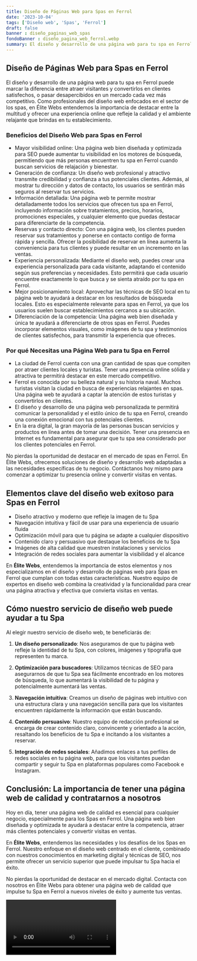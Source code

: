 ```yaml
---
title: Diseño de Páginas Web para Spas en Ferrol
date: '2023-10-04'
tags: ['Diseño web', 'Spas', 'Ferrol']
draft: false
banner : diseño_paginas_web_spas
fondoBanner : diseño_pagina_web_ferrol.webp
summary: El diseño y desarrollo de una página web para tu spa en Ferrol puede marcar la diferencia entre atraer visitantes y convertirlos en clientes satisfechos, o pasar desapercibidos en un mercado cada vez más competitivo. Como profesionales del diseño web enfocados en el sector de los spas, en Élite Webs entendemos la importancia de destacar entre la multitud y ofrecer una experiencia online que refleje la calidad y el ambiente relajante que brindas en tu establecimiento.
---
```


## Diseño de Páginas Web para Spas en Ferrol

El diseño y desarrollo de una página web para tu spa en Ferrol puede marcar la diferencia entre atraer visitantes y convertirlos en clientes satisfechos, o pasar desapercibidos en un mercado cada vez más competitivo. Como profesionales del diseño web enfocados en el sector de los spas, en Élite Webs entendemos la importancia de destacar entre la multitud y ofrecer una experiencia online que refleje la calidad y el ambiente relajante que brindas en tu establecimiento.

### Beneficios del Diseño Web para Spas en Ferrol

- Mayor visibilidad online: Una página web bien diseñada y optimizada para SEO puede aumentar tu visibilidad en los motores de búsqueda, permitiendo que más personas encuentren tu spa en Ferrol cuando buscan servicios de relajación y bienestar.
- Generación de confianza: Un diseño web profesional y atractivo transmite credibilidad y confianza a tus potenciales clientes. Además, al mostrar tu dirección y datos de contacto, los usuarios se sentirán más seguros al reservar tus servicios.
- Información detallada: Una página web te permite mostrar detalladamente todos los servicios que ofrecen tus spa en Ferrol, incluyendo información sobre tratamientos, precios, horarios, promociones especiales, y cualquier elemento que puedas destacar para diferenciarte de la competencia.
- Reservas y contacto directo: Con una página web, los clientes pueden reservar sus tratamientos y ponerse en contacto contigo de forma rápida y sencilla. Ofrecer la posibilidad de reservar en línea aumenta la conveniencia para tus clientes y puede resultar en un incremento en las ventas.
- Experiencia personalizada: Mediante el diseño web, puedes crear una experiencia personalizada para cada visitante, adaptando el contenido según sus preferencias y necesidades. Esto permitirá que cada usuario encuentre exactamente lo que busca y se sienta atraído por tu spa en Ferrol.
- Mejor posicionamiento local: Aprovechar las técnicas de SEO local en tu página web te ayudará a destacar en los resultados de búsqueda locales. Esto es especialmente relevante para spas en Ferrol, ya que los usuarios suelen buscar establecimientos cercanos a su ubicación.
- Diferenciación de la competencia: Una página web bien diseñada y única te ayudará a diferenciarte de otros spas en Ferrol. Puedes incorporar elementos visuales, como imágenes de tu spa y testimonios de clientes satisfechos, para transmitir la experiencia que ofreces.

### Por qué Necesitas una Página Web para tu Spa en Ferrol

- La ciudad de Ferrol cuenta con una gran cantidad de spas que compiten por atraer clientes locales y turistas. Tener una presencia online sólida y atractiva te permitirá destacar en este mercado competitivo.
- Ferrol es conocida por su belleza natural y su historia naval. Muchos turistas visitan la ciudad en busca de experiencias relajantes en spas. Una página web te ayudará a captar la atención de estos turistas y convertirlos en clientes.
- El diseño y desarrollo de una página web personalizada te permitirá comunicar la personalidad y el estilo único de tu spa en Ferrol, creando una conexión emocional con tus potenciales clientes.
- En la era digital, la gran mayoría de las personas buscan servicios y productos en línea antes de tomar una decisión. Tener una presencia en Internet es fundamental para asegurar que tu spa sea considerado por los clientes potenciales en Ferrol.

No pierdas la oportunidad de destacar en el mercado de spas en Ferrol. En Élite Webs, ofrecemos soluciones de diseño y desarrollo web adaptadas a las necesidades específicas de tu negocio. Contáctanos hoy mismo para comenzar a optimizar tu presencia online y convertir visitas en ventas.

<GifSeo />

<Cta />

## Elementos clave del diseño web exitoso para Spas en Ferrol

- Diseño atractivo y moderno que refleje la imagen de tu Spa
- Navegación intuitiva y fácil de usar para una experiencia de usuario fluida
- Optimización móvil para que tu página se adapte a cualquier dispositivo
- Contenido claro y persuasivo que destaque los beneficios de tu Spa
- Imágenes de alta calidad que muestren instalaciones y servicios
- Integración de redes sociales para aumentar la visibilidad y el alcance

En **Élite Webs**, entendemos la importancia de estos elementos y nos especializamos en el diseño y desarrollo de páginas web para Spas en Ferrol que cumplan con todas estas características. Nuestro equipo de expertos en diseño web combina la creatividad y la funcionalidad para crear una página atractiva y efectiva que convierta visitas en ventas.

## Cómo nuestro servicio de diseño web puede ayudar a tu Spa

Al elegir nuestro servicio de diseño web, te beneficiarás de:

1. **Un diseño personalizado**: Nos aseguramos de que tu página web refleje la identidad de tu Spa, con colores, imágenes y tipografía que representen tu marca.

2. **Optimización para buscadores**: Utilizamos técnicas de SEO para asegurarnos de que tu Spa sea fácilmente encontrado en los motores de búsqueda, lo que aumentará la visibilidad de tu página y potencialmente aumentará las ventas.

3. **Navegación intuitiva**: Creamos un diseño de páginas web intuitivo con una estructura clara y una navegación sencilla para que los visitantes encuentren rápidamente la información que están buscando.

4. **Contenido persuasivo**: Nuestro equipo de redacción profesional se encarga de crear contenido claro, convincente y orientado a la acción, resaltando los beneficios de tu Spa e incitando a los visitantes a reservar.

5. **Integración de redes sociales**: Añadimos enlaces a tus perfiles de redes sociales en tu página web, para que los visitantes puedan compartir y seguir tu Spa en plataformas populares como Facebook e Instagram.

## Conclusión: La importancia de tener una página web de calidad y contratarnos a nosotros

Hoy en día, tener una página web de calidad es esencial para cualquier negocio, especialmente para los Spas en Ferrol. Una página web bien diseñada y optimizada te ayudará a destacar entre la competencia, atraer más clientes potenciales y convertir visitas en ventas.

En **Élite Webs**, entendemos las necesidades y los desafíos de los Spas en Ferrol. Nuestro enfoque en el diseño web centrado en el cliente, combinado con nuestros conocimientos en marketing digital y técnicas de SEO, nos permite ofrecer un servicio superior que puede impulsar tu Spa hacia el éxito.

No pierdas la oportunidad de destacar en el mercado digital. Contacta con nosotros en Élite Webs para obtener una página web de calidad que impulse tu Spa en Ferrol a nuevos niveles de éxito y aumente tus ventas.

<Video />

<CtaBot job='Spas' city='Ferrol'/>

<Gmaps query='Ferrol+españa+maps' />